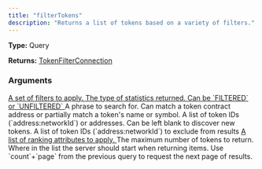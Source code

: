 ```yaml
---
title: "filterTokens"
description: "Returns a list of tokens based on a variety of filters."
---
```


**Type:** Query

**Returns:** [TokenFilterConnection](/api-reference/types/tokenfilterconnection)

### Arguments

<a href="/api-reference/types/tokenfilters">
  <ResponseField name="filters" type="TokenFilters">
    A set of filters to apply.
  </ResponseField>
</a>

<a href="/api-reference/types/tokenpairstatisticstype">
  <ResponseField name="statsType" type="TokenPairStatisticsType">
    The type of statistics returned. Can be `FILTERED` or `UNFILTERED`
  </ResponseField>
</a>

<ResponseField name="phrase" type="String">
  A phrase to search for. Can match a token contract address or partially match a token&#39;s name or symbol.
</ResponseField>

<ResponseField name="tokens" type="[String]">
  A list of token IDs (`address:networkId`) or addresses. Can be left blank to discover new tokens.
</ResponseField>

<ResponseField name="excludeTokens" type="[String]">
  A list of token IDs (`address:networkId`) to exclude from results
</ResponseField>

<a href="/api-reference/types/tokenranking">
  <ResponseField name="rankings" type="[TokenRanking]">
    A list of ranking attributes to apply.
  </ResponseField>
</a>

<ResponseField name="limit" type="Int">
  The maximum number of tokens to return.
</ResponseField>

<ResponseField name="offset" type="Int">
  Where in the list the server should start when returning items. Use `count`+`page` from the previous query to request the next page of results.
</ResponseField>

